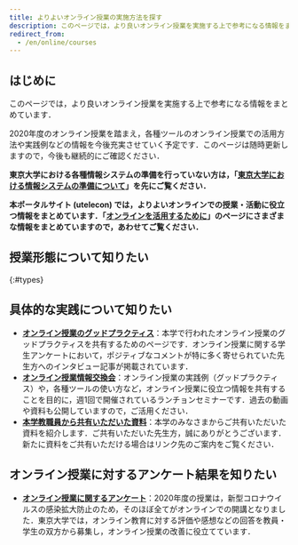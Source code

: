 ```yaml
---
title: よりよいオンライン授業の実施方法を探す
description: このページでは，より良いオンライン授業を実施する上で参考になる情報をまとめています．
redirect_from:
  - /en/online/courses
---
```



## はじめに

このページでは，より良いオンライン授業を実施する上で参考になる情報をまとめています．

2020年度のオンライン授業を踏まえ，各種ツールのオンライン授業での活用方法や実践例などの情報を今後充実させていく予定です．このページは随時更新しますので，今後も継続的にご確認ください．

**東京大学における各種情報システムの準備を行っていない方は，「[東京大学における情報システムの準備について](/faculty_members/)」を先にご覧ください．**

**本ポータルサイト (utelecon) では，よりよいオンラインでの授業・活動に役立つ情報をまとめています．「[オンラインを活用するために](/online/)」のページにさまざまな情報をまとめていますので，あわせてご覧ください．**


## 授業形態について知りたい
{:#types}

<Courses variant="individual" />

## 具体的な実践について知りたい

- **[オンライン授業のグッドプラクティス](/good-practice/)**：本学で行われたオンライン授業のグッドプラクティスを共有するためのページです．オンライン授業に関する学生アンケートにおいて，ポジティブなコメントが特に多く寄せられていた先生方へのインタビュー記事が掲載されています．
- **[オンライン授業情報交換会](/events/luncheon/)**：オンライン授業の実践例（グッドプラクティス）や，各種ツールの使い方など，オンライン授業に役立つ情報を共有することを目的に，週1回で開催されているランチョンセミナーです．過去の動画や資料も公開していますので，ご活用ください．
- **[本学教職員から共有いただいた資料](shared/)**：本学のみなさまからご共有いただいた資料を紹介します．ご共有いただいた先生方，誠にありがとうございます． 新たに資料をご共有いただける場合はリンク先のご案内をご覧ください．

## オンライン授業に対するアンケート結果を知りたい
- **[オンライン授業に関するアンケート](/questionnaire/)**：2020年度の授業は，新型コロナウイルスの感染拡⼤防止のため，そのほぼ全てがオンラインでの開講となりました．東京大学では，オンライン教育に対する評価や感想などの回答を教員・学生の双方から募集し，オンライン授業の改善に役立てています．

